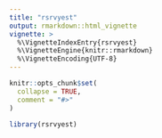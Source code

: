 ```yaml
---
title: "rsrvyest"
output: rmarkdown::html_vignette
vignette: >
  %\VignetteIndexEntry{rsrvyest}
  %\VignetteEngine{knitr::rmarkdown}
  %\VignetteEncoding{UTF-8}
---
```


```r
knitr::opts_chunk$set(
  collapse = TRUE,
  comment = "#>"
)
```

```r
library(rsrvyest)
```
